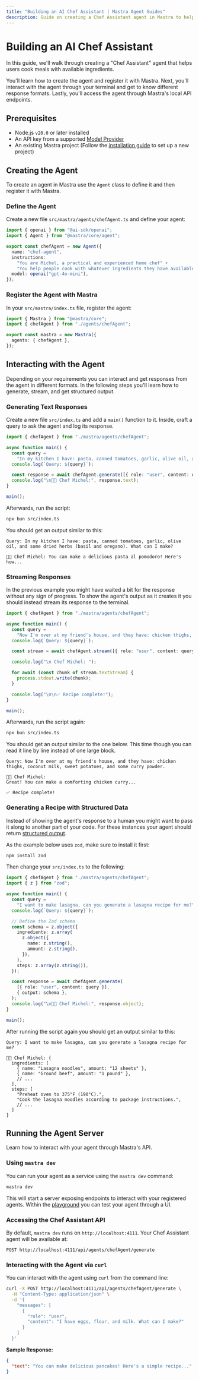 ```yaml
---
title: "Building an AI Chef Assistant | Mastra Agent Guides"
description: Guide on creating a Chef Assistant agent in Mastra to help users cook meals with available ingredients.
---
```



# Building an AI Chef Assistant

In this guide, we'll walk through creating a "Chef Assistant" agent that helps users cook meals with available ingredients.

You'll learn how to create the agent and register it with Mastra. Next, you'll interact with the agent through your terminal and get to know different response formats. Lastly, you'll access the agent through Mastra's local API endpoints.

<YouTube id="_tZhOqHCrF0" />

## Prerequisites

- Node.js `v20.0` or later installed
- An API key from a supported [Model Provider](/docs/getting-started/model-providers)
- An existing Mastra project (Follow the [installation guide](/docs/getting-started/installation) to set up a new project)

## Creating the Agent

To create an agent in Mastra use the `Agent` class to define it and then register it with Mastra.

<Steps>

### Define the Agent

Create a new file `src/mastra/agents/chefAgent.ts` and define your agent:

```ts copy filename="src/mastra/agents/chefAgent.ts"
import { openai } from "@ai-sdk/openai";
import { Agent } from "@mastra/core/agent";

export const chefAgent = new Agent({
  name: "chef-agent",
  instructions:
    "You are Michel, a practical and experienced home chef" +
    "You help people cook with whatever ingredients they have available.",
  model: openai("gpt-4o-mini"),
});
```

### Register the Agent with Mastra

In your `src/mastra/index.ts` file, register the agent:

```ts copy filename="src/mastra/index.ts" {2, 5}
import { Mastra } from "@mastra/core";
import { chefAgent } from "./agents/chefAgent";

export const mastra = new Mastra({
  agents: { chefAgent },
});
```

</Steps >

## Interacting with the Agent

Depending on your requirements you can interact and get responses from the agent in different formats. In the following steps you'll learn how to generate, stream, and get structured output.

<Steps>

### Generating Text Responses

Create a new file `src/index.ts` and add a `main()` function to it. Inside, craft a query to ask the agent and log its response.

```ts copy filename="src/index.ts"
import { chefAgent } from "./mastra/agents/chefAgent";

async function main() {
  const query =
    "In my kitchen I have: pasta, canned tomatoes, garlic, olive oil, and some dried herbs (basil and oregano). What can I make?";
  console.log(`Query: ${query}`);

  const response = await chefAgent.generate([{ role: "user", content: query }]);
  console.log("\n👨‍🍳 Chef Michel:", response.text);
}

main();
```

Afterwards, run the script:

```bash copy
npx bun src/index.ts
```

You should get an output similar to this:

```
Query: In my kitchen I have: pasta, canned tomatoes, garlic, olive oil, and some dried herbs (basil and oregano). What can I make?

👨‍🍳 Chef Michel: You can make a delicious pasta al pomodoro! Here's how...
```

### Streaming Responses

In the previous example you might have waited a bit for the response without any sign of progress. To show the agent's output as it creates it you should instead stream its response to the terminal.

```ts copy filename="src/index.ts"
import { chefAgent } from "./mastra/agents/chefAgent";

async function main() {
  const query =
    "Now I'm over at my friend's house, and they have: chicken thighs, coconut milk, sweet potatoes, and some curry powder.";
  console.log(`Query: ${query}`);

  const stream = await chefAgent.stream([{ role: "user", content: query }]);

  console.log("\n Chef Michel: ");

  for await (const chunk of stream.textStream) {
    process.stdout.write(chunk);
  }

  console.log("\n\n✅ Recipe complete!");
}

main();
```

Afterwards, run the script again:

```bash copy
npx bun src/index.ts
```

You should get an output similar to the one below. This time though you can read it line by line instead of one large block.

```
Query: Now I'm over at my friend's house, and they have: chicken thighs, coconut milk, sweet potatoes, and some curry powder.

👨‍🍳 Chef Michel:
Great! You can make a comforting chicken curry...

✅ Recipe complete!
```

### Generating a Recipe with Structured Data

Instead of showing the agent's response to a human you might want to pass it along to another part of your code. For these instances your agent should return [structured output](../../docs/agents/overview.mdx#4-structured-output).

As the example below uses `zod`, make sure to install it first:

```bash npm2yarn copy
npm install zod
```

Then change your `src/index.ts` to the following:

```ts copy filename="src/index.ts"
import { chefAgent } from "./mastra/agents/chefAgent";
import { z } from "zod";

async function main() {
  const query =
    "I want to make lasagna, can you generate a lasagna recipe for me?";
  console.log(`Query: ${query}`);

  // Define the Zod schema
  const schema = z.object({
    ingredients: z.array(
      z.object({
        name: z.string(),
        amount: z.string(),
      }),
    ),
    steps: z.array(z.string()),
  });

  const response = await chefAgent.generate(
    [{ role: "user", content: query }],
    { output: schema },
  );
  console.log("\n👨‍🍳 Chef Michel:", response.object);
}

main();
```

After running the script again you should get an output similar to this:

```
Query: I want to make lasagna, can you generate a lasagna recipe for me?

👨‍🍳 Chef Michel: {
  ingredients: [
    { name: "Lasagna noodles", amount: "12 sheets" },
    { name: "Ground beef", amount: "1 pound" },
    // ...
  ],
  steps: [
    "Preheat oven to 375°F (190°C).",
    "Cook the lasagna noodles according to package instructions.",
    // ...
  ]
}
```

</Steps >

## Running the Agent Server

Learn how to interact with your agent through Mastra's API.

<Steps>

### Using `mastra dev`

You can run your agent as a service using the `mastra dev` command:

```bash copy
mastra dev
```

This will start a server exposing endpoints to interact with your registered agents. Within the [playground](../../docs/server-db/local-dev-playground.mdx) you can test your agent through a UI.

### Accessing the Chef Assistant API

By default, `mastra dev` runs on `http://localhost:4111`. Your Chef Assistant agent will be available at:

```
POST http://localhost:4111/api/agents/chefAgent/generate
```

### Interacting with the Agent via `curl`

You can interact with the agent using `curl` from the command line:

```bash copy
curl -X POST http://localhost:4111/api/agents/chefAgent/generate \
  -H "Content-Type: application/json" \
  -d '{
    "messages": [
      {
        "role": "user",
        "content": "I have eggs, flour, and milk. What can I make?"
      }
    ]
  }'
```

**Sample Response:**

```json
{
  "text": "You can make delicious pancakes! Here's a simple recipe..."
}
```

</Steps>
